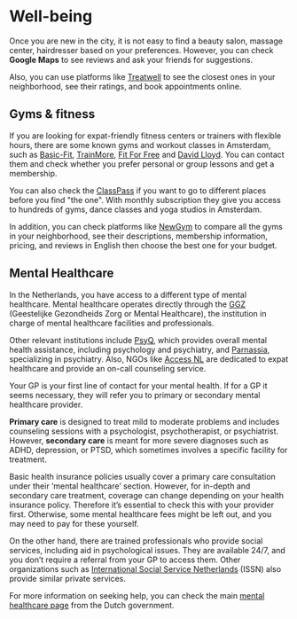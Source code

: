<meta id="well-being" title="Well-being" />

# Well-being

Once you are new in the city, it is not easy to find a beauty salon, massage center, hairdresser based on your preferences. However, you can check **Google Maps** to see reviews and ask your friends for suggestions.

Also, you can use platforms like [Treatwell](https://www.treatwell.nl/) to see the closest ones in your neighborhood, see their ratings, and book appointments online.

## Gyms & fitness

If you are looking for expat-friendly fitness centers or trainers with flexible hours, there are some known gyms and workout classes in Amsterdam, such as [Basic-Fit](https://www.basic-fit.com/nl-nl/home), [TrainMore](https://trainmore.nl/clubs/), [Fit For Free](https://www.fitforfree.nl/amsterdam) and [David Lloyd](https://www.davidlloyd.nl/en/clubs/amsterdam/). You can contact them and check whether you prefer personal or group lessons and get a membership.

You can also check the [ClassPass](https://classpass.com/) if you want to go to different places before you find "the one". With monthly subscription they give you access to hundreds of gyms, dance classes and yoga studios in Amsterdam.

In addition, you can check platforms like [NewGym](https://newgym.nl/en/) to compare all the gyms in your neighborhood, see their descriptions, membership information, pricing, and reviews in English then choose the best one for your budget.

## Mental Healthcare

In the Netherlands, you have access to a different type of mental healthcare. Mental healthcare operates directly through the [GGZ](https://ggz.nl/) (Geestelijke Gezondheids Zorg or Mental Healthcare), the institution in charge of mental healthcare facilities and professionals.

Other relevant institutions include [PsyQ](https://www.psyq.nl/), which provides overall mental health assistance, including psychology and psychiatry, and [Parnassia](https://www.parnassia.nl/), specializing in psychiatry. Also, NGOs like [Access NL](https://access-nl.org/counselling/counsellor-on-call/) are dedicated to expat healthcare and provide an on-call counseling service.

<callout>
    Your GP is your first line of contact for your mental health. If for a GP it
    seems necessary, they will refer you to primary or secondary mental
    healthcare provider.
</callout>

**Primary care** is designed to treat mild to moderate problems and includes counseling sessions with a psychologist, psychotherapist, or psychiatrist. However, **secondary care** is meant for more severe diagnoses such as ADHD, depression, or PTSD, which sometimes involves a specific facility for treatment.

Basic health insurance policies usually cover a primary care consultation under their ‘mental healthcare’ section. However, for in-depth and secondary care treatment, coverage can change depending on your health insurance policy. Therefore it’s essential to check this with your provider first. Otherwise, some mental healthcare fees might be left out, and you may need to pay for these yourself.

On the other hand, there are trained professionals who provide social services, including aid in psychological issues. They are available 24/7, and you don’t require a referral from your GP to access them. Other organizations such as [International Social Service Netherlands](https://issnetherlands.nl/en/home-en/) (ISSN) also provide similar private services.

For more information on seeking help, you can check the main [mental healthcare page](https://www.government.nl/topics/mental-health-services) from the Dutch government.
